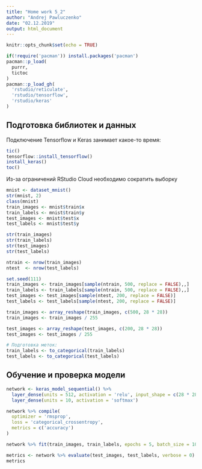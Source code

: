 ```yaml
---
title: "Home work 5_2"
author: "Andrej Pawluczenko"
date: "02.12.2019"
output: html_document
---
```


```r
knitr::opts_chunk$set(echo = TRUE)
```

```r
if(!require('pacman')) install.packages('pacman')
pacman::p_load(
  purrr,
  tictoc
)
pacman::p_load_gh(
  'rstudio/reticulate',
  'rstudio/tensorflow',
  'rstudio/keras'
)
```

## Подготовка библиотек и данных

Подключение Tensorflow и Keras занимает какое-то время:

```r
tic()
tensorflow::install_tensorflow()
install_keras()
toc()
```

Из-за ограничений RStudio Cloud необходимо сократить выборку

```r
mnist <- dataset_mnist()
str(mnist, 2)
class(mnist)
train_images <- mnist$train$x
train_labels <- mnist$train$y
test_images <- mnist$test$x
test_labels <- mnist$test$y

str(train_images)
str(train_labels)
str(test_images)
str(test_labels)

ntrain <- nrow(train_images)
ntest  <- nrow(test_labels)

set.seed(111)
train_images <- train_images[sample(ntrain, 500, replace = FALSE),,]
train_labels <- train_labels[sample(ntrain, 500, replace = FALSE),,]
test_images <- test_images[sample(ntest, 200, replace = FALSE)]
test_labels <- test_labels[sample(ntest, 200, replace = FALSE)]

train_images <- array_reshape(train_images, c(500, 28 * 28))
train_images <- train_images / 255

test_images <- array_reshape(test_images, c(200, 28 * 28))
test_images <- test_images / 255

# Подготовка меток:
train_labels <- to_categorical(train_labels)
test_labels <- to_categorical(test_labels)
```

## Обучение и проверка модели

```r
network <- keras_model_sequential() %>% 
  layer_dense(units = 512, activation = 'relu', input_shape = c(28 * 28)) %>% 
  layer_dense(units = 10, activation = 'softmax')

network %>% compile(
  optimizer = 'rmsprop',
  loss = 'categorical_crossentropy',
  metrics = c('accuracy')
)

network %>% fit(train_images, train_labels, epochs = 5, batch_size = 100)

metrics <- network %>% evaluate(test_images, test_labels, verbose = 0)
metrics
```